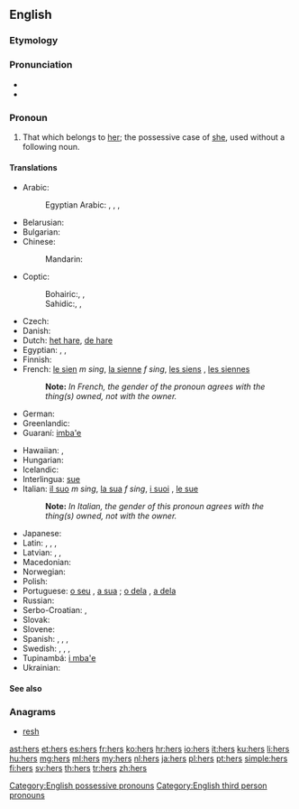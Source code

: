 ==English==
{{wikipedia}}

===Etymology===
{{suffix|her|'s}}

===Pronunciation===
* {{audio|en-us-hers.ogg|Audio (US)}}
* {{rhymes|ɜː(ɹ)z}}

===Pronoun===
{{en-pron|desc=possessive}}

# That which belongs to [[her]]; the possessive case of [[she]], used without a following noun.

====Translations====
{{trans-top|that which belongs to her}}
* Arabic: {{t-|ar|لها|m|tr=laha|sc=Arab}}
*: Egyptian Arabic: {{tø|arz|لها|tr=liha|sc=Arab}}, {{tø|arz|بتاعها|m|tr=betaʕha|sc=Arab}}, {{tø|arz|بتاعتها|f|tr=betaʕetha|sc=Arab}}, {{tø|arz|بتوعها|p|tr=betoʕha|sc=Arab}}
* Belarusian: {{t-|be|яе|tr=jajé}}
* Bulgarian: {{t-|bg|неин|tr=néin}}
* Chinese:
*: Mandarin: {{t-|cmn|她|alt=她的|tr=tā-de|sc=Hani}}
* Coptic:
*: Bohairic:{{tø|cop|ⲫⲱⲥ|m|tr=phōs}}, {{tø|cop|ⲑⲱⲥ|f|tr=θōs}}, {{tø|cop|ⲛⲟⲩⲥ|p|tr=nws}}
*: Sahidic:{{tø|cop|ⲡⲱⲥ|m|tr=pōs}}, {{tø|cop|ⲧⲱⲥ|f|tr=tōs}}, {{tø|cop|ⲛⲟⲩⲥ|p|tr=nws}}
* Czech: {{t+|cs|její}}
* Danish: {{t-|da|hendes}}
* Dutch: [[het hare]], [[de hare]]
* Egyptian: {{tø|egy|𓅮𓄿𓇌𓋴|m|tr=pays}}, {{tø|egy|𓏏𓄿𓇌𓋴|f|tr=tays}}, {{tø|egy|𓈖𓄿𓄿𓇌𓋴|p|tr=nays}}
* Finnish: {{t+|fi|hänen}}
* French: [[le sien]] ''m sing'', [[la sienne]] ''f sing'', [[les siens]] {{m-p}}, [[les siennes]] {{f-p}}
*: '''Note: ''' ''In French, the gender of the pronoun agrees with the thing(s) owned, not with the owner.''
* German: {{t+|de|ihr}}
* Greenlandic: {{t-|kl|uuma}}
* Guaraní: [[imba'e]]
{{trans-mid}}
* Hawaiian: {{tø|haw|ona}}, {{tø|haw|āna}}
* Hungarian: {{t+|hu|övé}}
* Icelandic: {{t+|is|hennar}}
* Interlingua: [[sue]]
* Italian: [[il suo]] ''m sing'', [[la sua]] ''f sing'', [[i suoi]] {{m-p}}, [[le sue]] {{f-p}}
*: '''Note: ''' ''In Italian, the gender of this pronoun agrees with the thing(s) owned, not with the owner.''
* Japanese: {{t+|ja|彼女|alt=彼女の|tr=かのじょの, kanojo-no}}
* Latin: {{t+|la|suus}}, {{t-|la|eius}}, {{t-|la|illius}}, {{t-|la|huius}}
* Latvian: {{t+|lv|viņas}}, {{t-|lv|viņējs}}, {{t-|lv|viņējais}}
* Macedonian: {{t-|mk|нејзин|tr=néjzin}}
* Norwegian: {{t+|no|hennes|f}}
* Polish: {{t+|pl|jej}}
* Portuguese: [[o seu]] {{m}}, [[a sua]] {{f}}; [[o dela]] {{m}}, [[a dela]] {{f}}
* Russian: {{t+|ru|её|tr=jejó}}
* Serbo-Croatian: {{t-|sh|њен|sc=Cyrl}}, {{t-|sh|njen}}
* Slovak: {{t-|sk|jej}}
* Slovene: {{t+|sl|njen|alt=njén}}
* Spanish: {{t|es|el suyo|m}}, {{t|es|los suyos|m-p}}, {{t|es|la suya|f}}, {{t|es|las suyas|f-p}}
* Swedish: {{t+|sv|hennes}}, {{qualifier|reflexive}} {{t+|sv|sin|c}}, {{t+|sv|sitt|n}}, {{t+|sv|sina|p}}
* Tupinambá: [[i mba'e]]
* Ukrainian: {{t-|uk|її|tr=jijí}}
{{trans-bottom}}

====See also====
{{English personal pronouns}}

===Anagrams===
* [[resh#English|resh]]

[[Category:English possessive pronouns]]
[[Category:English third person pronouns]]

[[ast:hers]]
[[et:hers]]
[[es:hers]]
[[fr:hers]]
[[ko:hers]]
[[hr:hers]]
[[io:hers]]
[[it:hers]]
[[ku:hers]]
[[li:hers]]
[[hu:hers]]
[[mg:hers]]
[[ml:hers]]
[[my:hers]]
[[nl:hers]]
[[ja:hers]]
[[pl:hers]]
[[pt:hers]]
[[simple:hers]]
[[fi:hers]]
[[sv:hers]]
[[th:hers]]
[[tr:hers]]
[[zh:hers]]